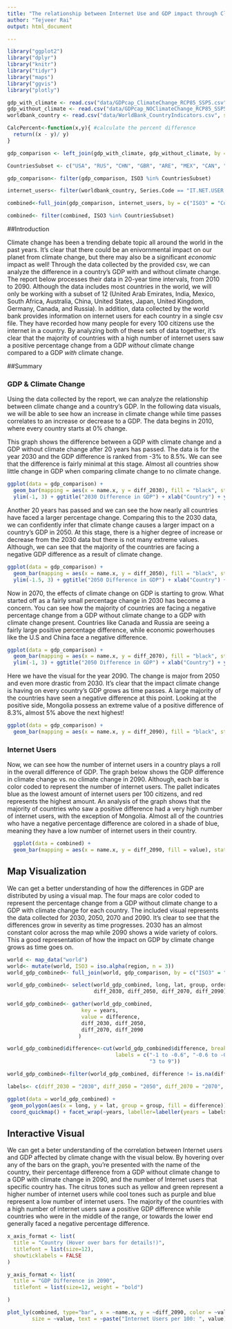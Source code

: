 ```yaml
---
title: "The relationship between Internet Use and GDP impact through Climate Change"
author: "Tejveer Rai"
output: html_document

---
```


```r
library("ggplot2")
library("dplyr")
library("knitr")
library("tidyr")
library("maps")
library("ggvis")
library("plotly")

gdp_with_climate <- read.csv("data/GDPcap_ClimateChange_RCP85_SSP5.csv", stringsAsFactors = FALSE)
gdp_without_climate <- read.csv("data/GDPcap_NOClimateChange_RCP85_SSP5.csv", stringsAsFactors = FALSE)
worldbank_country <- read.csv("data/WorldBank_CountryIndicators.csv", stringsAsFactors = FALSE)

CalcPercent<-function(x,y){ #calculate the percent difference
  return((x - y)/ y)
}

gdp_comparison <- left_join(gdp_with_climate, gdp_without_climate, by = c("ISO3" = "ISO3")) %>% select(ISO3, name.x, X2010.x, X2010.y, X2030.x, X2030.y, X2050.x, X2050.y, X2070.x, X2070.y, X2090.x, X2090.y) %>% mutate(diff_2010 = CalcPercent(X2010.x, X2010.y), diff_2030 = CalcPercent(X2030.x, X2030.y), diff_2050 = CalcPercent(X2050.x, X2050.y), diff_2070 = CalcPercent(X2070.x, X2070.y), diff_2090 = CalcPercent(X2090.x, X2090.y)) %>% select(ISO3,name.x, diff_2010, diff_2030, diff_2050, diff_2070, diff_2090) 

CountriesSubset <- c("USA", "RUS", "CHN", "GBR", "ARE", "MEX", "CAN", "ZAF", "AUS", "JPN", "IND", "DEU")

gdp_comparison<- filter(gdp_comparison, ISO3 %in% CountriesSubset)

internet_users<- filter(worldbank_country, Series.Code == "IT.NET.USER.P2") 

combined<-full_join(gdp_comparison, internet_users, by = c("ISO3" = "Country.Code"))

combined<- filter(combined, ISO3 %in% CountriesSubset)

```
##Introduction

Climate change has been a trending debate topic all around the world in the past years. It's clear that there could be an enivornmental impact on our planet from climate change, but there may also be a significant _economic_ impact as well! Through the data collected by the provided csv, we can analyze the difference in a country's GDP with and without climate change. The report below processes their data in 20-year time intervals, from 2010 to 2090. Although the data includes most countries in the world, we will only be working with a subset of 12 (United Arab Emirates, India, Mexico, South Africa, Australia, China, United States, Japan, United Kingdom, Germany, Canada, and Russia). In addition, data collected by the world bank provides information on internet users for each country in a single csv file. They have recorded how many people for every 100 citizens use the internet in a country. By analyzing both of these sets of data together, it's clear that the majority of countries with a high number of internet users saw a positive percentage change from a GDP _without_ climate change compared to a GDP _with_ climate change. 

##Summary

### GDP & Climate Change

Using the data collected by the report, we can analyze the relationship between climate change and a country's GDP. In the following data visuals, we will be able to see how an increase in climate change while time passes correlates to an increase or decrease to a GDP. The data begins in 2010, where every country starts at 0% change. 

This graph shows the difference between a GDP with climate change and a GDP without climate change after 20 years has passed. The data is for the year 2030 and the GDP difference is ranked from -3% to 8.5%. We can see that the difference is fairly minimal at this stage. Almost all countries show little change in GDP when comparing climate change to no climate change. 

```r

ggplot(data = gdp_comparison) + 
  geom_bar(mapping = aes(x = name.x, y = diff_2030), fill = "black", stat="identity") +
  ylim(-1, 3) + ggtitle("2030 Difference in GDP") + xlab("Country") + ylab("% Change") + theme(axis.text.x = element_text(angle=30, hjust=1), axis.text = element_text(size=20), axis.title = element_text(size=25, face="bold"), plot.title = element_text(size=25, face="bold"))

```

Another 20 years has passed and we can see the how nearly all countries have faced a larger percentage change. Comparing this to the 2030 data, we can confidently infer that climate change causes a larger impact on a country's GDP in 2050. At this stage, there is a higher degree of increase or decrease from the 2030 data but there is not many extreme values. Although, we can see that the majority of the countries are facing a negative GDP difference as a result of climate change.

```r
ggplot(data = gdp_comparison) + 
  geom_bar(mapping = aes(x = name.x, y = diff_2050), fill = "black", stat="identity") +
  ylim(-1.5, 3) + ggtitle("2050 Difference in GDP") + xlab("Country") + ylab("% Change") + theme(axis.text.x = element_text(angle=30, hjust=1), axis.text = element_text(size=20), axis.title = element_text(size=25, face="bold"), plot.title = element_text(size=25, face="bold"))
```

Now in 2070, the effects of climate change on GDP is starting to grow. What started off as a fairly small percentage change in 2030 has become a concern. You can see how the majority of countries are facing a negative percentage change from a GDP without climate change to a GDP with climate change present. Countries like Canada and Russia are seeing a fairly large positive percentage difference, while economic powerhouses like the U.S and China face a negative difference. 

```r
ggplot(data = gdp_comparison) + 
  geom_bar(mapping = aes(x = name.x, y = diff_2070), fill = "black", stat="identity") +
  ylim(-1, 3) + ggtitle("2050 Difference in GDP") + xlab("Country") + ylab("% Change") + theme(axis.text.x = element_text(angle=30, hjust=1), axis.text = element_text(size=20), axis.title = element_text(size=25, face="bold"), plot.title = element_text(size=25, face="bold"))
```

Here we have the visual for the year 2090. The change is major from 2050 and even more drastic from 2030. It's clear that the impact climate change is having on every country's GDP grows as time passes. A large majority of the countries have seen a negative difference at this point. Looking at the positive side, Mongolia possess an extreme value of a positive difference of 8.3%, almost 5% above the next highest! 

```r
ggplot(data = gdp_comparison) + 
  geom_bar(mapping = aes(x = name.x, y = diff_2090), fill = "black", stat="identity") + ggtitle("2090 Difference in GDP") + xlab("Country") + ylab("% Change") + theme(axis.text.x = element_text(angle=30, hjust=1), axis.text = element_text(size=20), axis.title = element_text(size=25, face="bold"), plot.title = element_text(size=25, face="bold"))
```

### Internet Users

Now, we can see how the number of internet users in a country plays a roll in the overall difference of GDP. The graph below shows the GDP difference in climate change vs. no climate change in 2090. Although, each bar is color coded to represent the number of internet users. The pallet indicates blue as the lowest amount of internet users per 100 citizens, and red represents the highest amount. An analysis of the graph shows that the majority of countries who saw a positive difference had a very high number of internet users, with the exception of Mongolia. Almost all of the countries who have a negative percentage difference are colored in a shade of blue, meaning they have a low number of internet users in their country.

```r

  ggplot(data = combined) + 
  geom_bar(mapping = aes(x = name.x, y = diff_2090, fill = value), stat="identity")+ scale_fill_gradient(limits=c(0, 100), low="blue", high="red") + ggtitle("2090 Difference in GDP vs. Number of Internet Users") + xlab("Country") + ylab("% Change") + labs(fill="Number of Internet Users per 100: ") + theme(axis.text.x = element_text(angle=45, hjust=1), axis.text = element_text(size=25), axis.title = element_text(size=30), plot.title = element_text(size=30),legend.position = "bottom", legend.text=element_text(size=25), legend.title = element_text(size=30), legend.key.height = unit(4, 'lines'), legend.key.width = unit(5, 'lines'))

```

## Map Visualization

We can get a better understanding of how the differences in GDP are distributed by using a visual map. The four maps are color coded to represent the percentage change from a GDP without climate change to a GDP with climate change for each country. The included visual represents the data collected for 2030, 2050, 2070 and 2090. It's clear to see that the differences grow in severity as time progresses. 2030 has an almost constant color across the map while 2090 shows a wide variety of colors. This a good representation of how the impact on GDP by climate change grows as time goes on. 

```r
world <- map_data("world")
world<- mutate(world, ISO3 = iso.alpha(region, n = 3))
world_gdp_combined<- full_join(world, gdp_comparison, by = c("ISO3" = "ISO3"))

world_gdp_combined<- select(world_gdp_combined, long, lat, group, order, region, ISO3, 
                            diff_2030, diff_2050, diff_2070, diff_2090)

world_gdp_combined<- gather(world_gdp_combined, 
                        key = years, 
                        value = difference, 
                        diff_2030, diff_2050, 
                        diff_2070, diff_2090
                       )

world_gdp_combined$difference<-cut(world_gdp_combined$difference, breaks=c(-1, -.6, -.2, .2, .6, 1, 3, 9), 
                                   labels = c("-1 to -0.6", "-0.6 to -0.2", "-0.2 to 0.2", "0.2 to 0.6","0.6 to 1", "1 to 3", 
                                              "3 to 9"))

world_gdp_combined<-filter(world_gdp_combined, difference != is.na(difference))

labels<- c(diff_2030 = "2030", diff_2050 = "2050", diff_2070 = "2070", diff_2090 = "2090")

ggplot(data = world_gdp_combined) +
 geom_polygon(aes(x = long, y = lat, group = group, fill = difference)) +
 coord_quickmap() + facet_wrap(~years, labeller=labeller(years = labels)) + labs(fill="Difference in GDP (%) from presence of climate change: ") + theme(plot.title = element_text(size=30, face = "bold"), axis.text = element_text(size=20), axis.title = element_text(size=30, face = "bold"), legend.text=element_text(size=25), legend.title = element_text(size=30, face = "bold"), legend.key.height = unit(4, 'lines'), legend.position = "bottom", strip.text.x = element_text(size = 25)) + scale_fill_brewer(type = 'qual', palette = 3) + xlab("Longitude") + ylab("Latitude") + ggtitle("GDP Difference Global Visual")


```


## Interactive Visual

We can get a beter understanding of the correlation between Internet users and GDP affected by climate change with the visual below. By hovering over any of the bars on the graph, you're presented with the name of the country, their percentage difference from a GDP without climate change to a GDP with climate change in 2090, and the number of Internet users that specific country has. The citrus tones such as yellow and green represent a higher number of internet users while cool tones such as purple and blue represent a low number of internet users. The majority of the countries with a high number of internet users saw a positive GDP difference while countries who were in the middle of the range, or towards the lower end generally faced a negative percentage difference.

```r
x_axis_format <- list(
  title = "Country (Hover over bars for details!)",
  titlefont = list(size=12),
  showticklabels = FALSE
)

y_axis_format <- list(
  title = "GDP Difference in 2090",
  titlefont = list(size=12, weight = "bold")

)

plot_ly(combined, type="bar", x = ~name.x, y = ~diff_2090, color = ~value,
        size = ~value, text = ~paste("Internet Users per 100: ", value)) %>% layout(title = "Internet Users compared to GDP affected by Climate Change in 2090", xaxis = x_axis_format, yaxis = y_axis_format)

```











